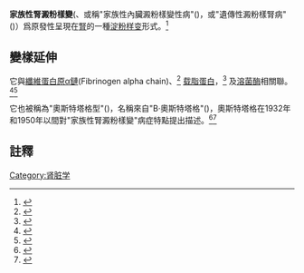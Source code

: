 {{medical}}
{{Infobox disease 
 | Name            = 家族性腎澱粉樣變<br>({{lang|en|Familial renal amyloidosis}})
 | Image           = 
 | Caption         = 
 | DiseasesDB      = 33335 
 | ICD10           = {{ICD10|E|85|0|e|70}} 
 | ICD9            = {{ICD9|277.3}} 
 | ICDO            = 
 | OMIM            = 105200 
 | MedlinePlus     = 
 | eMedicineSubj   = med 
 | eMedicineTopic  = 3379 
 | MeshID          = 
}}

'''家族性腎澱粉樣變'''({{lang|en|Familial renal amyloidosis}}、或稱"家族性內臟澱粉樣變性病"({{lang|en|familial visceral amyloidosis}})，或"遺傳性澱粉樣腎病"({{lang|en|hereditary amyloid nephropathy}})）爲原發性呈現在[[腎|腎]]的一種[[淀粉样变|淀粉样变]]形式。<ref name="urlAmyloid">{{cite web |url=http://neuromuscular.wustl.edu/nother/amyloid.htm#transthyretin |title=Amyloid |format= |work= |accessdate= |archive-date=2019-02-17 |archive-url=https://web.archive.org/web/20190217142748/https://neuromuscular.wustl.edu/nother/amyloid.htm#transthyretin |dead-url=yes }}</ref>

==變樣延伸==
{{seealso|腎功能|腎生理學}}

它與[[纖維蛋白原α鏈|纖維蛋白原α鏈]](Fibrinogen alpha chain)、<ref name="pmid9818055">{{cite journal |author=Uemichi T, Liepnieks JJ, Gertz MA, Benson MD |title=Fibrinogen A alpha chain Leu 554: an African-American kindred with late onset renal amyloidosis |journal=Amyloid |volume=5 |issue=3 |pages=188–92 |date=September 1998 |pmid=9818055 |doi= 10.3109/13506129809003844|url=}}</ref> [[载脂蛋白|载脂蛋白]]，<ref name="pmid1502149">{{cite journal |author=Soutar AK |title=Apolipoprotein AI mutation Arg-60 causes autosomal dominant amyloidosis |journal=Proc. Natl. Acad. Sci. U.S.A. |volume=89 |issue=16 |pages=7389–93 |date=August 1992 |pmid=1502149 |pmc=49715 |doi=10.1073/pnas.89.16.7389 |url=http://www.pnas.org/cgi/pmidlookup?view=long&pmid=1502149 |author-separator=, |author2=Hawkins PN |author3=Vigushin DM |display-authors=3 |last4=Tennent |first4=GA |last5=Booth |first5=SE |last6=Hutton |first6=T |last7=Nguyen |first7=O |last8=Totty |first8=NF |last9=Feest |first9=TG |access-date=2014-08-05 |archive-date=2019-09-25 |archive-url=https://web.archive.org/web/20190925123827/https://www.pnas.org/content/89/16/7389.long |dead-url=no }}</ref> 及[[溶菌酶|溶菌酶]]相關聯。<ref name="pmid15745733">{{cite journal |author=Granel B |title=Underdiagnosed amyloidosis: amyloidosis of lysozyme variant |journal=Am. J. Med. |volume=118 |issue=3 |pages=321–2 |date=March 2005 |pmid=15745733 |doi=10.1016/j.amjmed.2004.10.022 |url=http://linkinghub.elsevier.com/retrieve/pii/S0002-9343(04)00745-4 |author-separator=, |author2=Serratrice J |author3=Disdier P |display-authors=3 |last4=Weiller |first4=P |last5=Valleix |first5=S |last6=Grateau |first6=G |last7=Droz |first7=D |access-date=2014-08-05 |archive-date=2019-09-25 |archive-url=https://web.archive.org/web/20190925123824/https://linkinghub.elsevier.com/retrieve/pii/S0002-9343(04)00745-4 |dead-url=yes }}</ref><ref name="pmid16523055">{{cite journal |author=Granel B |title=Lysozyme amyloidosis: report of 4 cases and a review of the literature |journal=Medicine (Baltimore) |volume=85 |issue=1 |pages=66–73 |date=January 2006 |pmid=16523055 |doi=10.1097/01.md.0000200467.51816.6d |url=http://meta.wkhealth.com/pt/pt-core/template-journal/lwwgateway/media/landingpage.htm?an=00005792-200601000-00007 |author-separator=, |author2=Valleix S |author3=Serratrice J |display-authors=3 |last4=Ch??Rin |first4=Patrick |last5=Texeira |first5=Antonio |last6=Disdier |first6=Patrick |last7=Weiller |first7=Pierre-Jean |last8=Grateau |first8=Gilles |access-date=2014-08-05 |archive-date=2012-02-15 |archive-url=https://web.archive.org/web/20120215174417/http://meta.wkhealth.com/pt/pt-core/template-journal/lwwgateway/media/landingpage.htm?an=00005792-200601000-00007 |dead-url=no }}</ref>

它也被稱為"奧斯特塔格型"({{lang|en|Ostertag}})，名稱來自"B·奧斯特塔格"({{lang|en|B. Ostertag}})，奧斯特塔格在1932年和1950年以間對"家族性腎澱粉樣變"病症特點提出描述。<ref>{{cite journal |author=Ostertag B. |title=Demonstration einer eigenartigen familiaren paraamyloidose |journal=Zentralbl Aug Pathol |volume=56 |pages=253–4 |year=1932}}</ref><ref>{{cite journal |author=Ostertag, B. |title=Familiaere Amyloid-erkrankung |journal=Z. Menschl. Vererb. Konstitutionsl. |volume=30 |pages=105–115 |year=1950 }}</ref>

==註釋==
{{reflist|2}}

{{Amyloidosis}}
{{Lipid metabolism disorders}}
{{Urologic disease}}

[[Category:肾脏学|Category:肾脏学]]